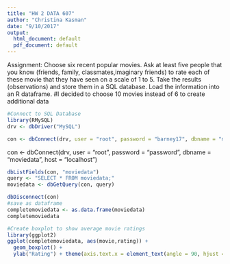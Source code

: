 ```yaml
---
title: "HW 2 DATA 607"
author: "Christina Kasman"
date: "9/10/2017"
output:
  html_document: default
  pdf_document: default
---
```

Assignment:
Choose six recent popular movies. Ask at least five people that you know (friends, family, classmates,imaginary friends) to rate each of these movie that they have seen on a scale of 1 to 5. Take the results (observations) and store them in a SQL database. Load the information into an R dataframe.
#I decided to choose 10 movies instead of 6 to create additional data

```r
#Connect to SQL Database 
library(RMySQL)
drv <- dbDriver("MySQL")
```
```r
con <- dbConnect(drv, user = "root", password = "barney17", dbname = "moviedata", host = "localhost")
```

con <- dbConnect(drv, user = "root", password = "password", dbname = "moviedata", host = "localhost")

```r
dbListFields(con, "moviedata")
query <- "SELECT * FROM moviedata;"
moviedata <- dbGetQuery(con, query)
```
```r
dbDisconnect(con)
#save as dataframe
completemoviedata <- as.data.frame(moviedata)
completemoviedata
```
```r
#Create boxplot to show average movie ratings
library(ggplot2)
ggplot(completemoviedata, aes(movie,rating)) + 
  geom_boxplot() + 
  ylab("Rating") + theme(axis.text.x = element_text(angle = 90, hjust = 1))+ ggtitle("Average Ratings for Movies")
```

